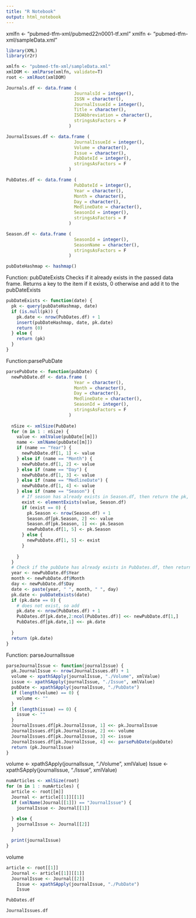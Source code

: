 ```yaml
---
title: "R Notebook"
output: html_notebook
---
```


xmlfn <- "pubmed-tfm-xml/pubmed22n0001-tf.xml"
xmlfn <- "pubmed-tfm-xml/sampleData.xml"

```r
library(XML)
library(r2r)
```

```r
xmlfn <- "pubmed-tfm-xml/sampleData.xml"
xmlDOM <- xmlParse(xmlfn, validate=T)
root <- xmlRoot(xmlDOM)
```

```r
Journals.df <- data.frame (
                          JournalsId = integer(),
                          ISSN = character(),
                          JournalIssueId = integer(),
                          Title = character(),
                          ISOAbbreviation = character(),
                          stringsAsFactors = F
                        )

JournalIssues.df <- data.frame (
                          JournalIssueId = integer(),
                          Volume = character(),
                          Issue = character(),
                          PubDateId = integer(),
                          stringsAsFactors = F
                        )

PubDates.df <- data.frame (
                          PubDateId = integer(),
                          Year = character(),
                          Month = character(),
                          Day = character(),
                          MedlineDate = character(),
                          SeasonId = integer(),
                          stringsAsFactors = F
                        )

Season.df <- data.frame (
                          SeasonId = integer(),
                          SeasonName = character(),
                          stringsAsFactors = F
                        )

```

```r
pubDateHashmap <- hashmap()
```

Function: pubDateExists
Checks if it already exists in the passed data frame. Returns a key to the item if it exists, 0 otherwise and add it to the pubDateExists
```r
pubDateExists <- function(date) {
  pk <- query(pubDateHashmap, date)
  if (is.null(pk)) {
    pk.date <- nrow(PubDates.df) + 1
    insert(pubDateHashmap, date, pk.date)
    return (0)
  } else {
    return (pk)
  }
}
```


Function:parsePubDate
```r
parsePubDate <- function(pubDate) {
  newPubDate.df <- data.frame (
                          Year = character(),
                          Month = character(),
                          Day = character(),
                          MedlineDate = character(),
                          SeasonId = integer(),
                          stringsAsFactors = F
                        )
  
  nSize <- xmlSize(PubDate)
  for (m in 1 : nSize) {
    value <- xmlValue(pubDate[[m]])
    name <- xmlName(pubDate[[m]])
    if (name == "Year") {
      newPubDate.df[1, 1] <- value
    } else if (name == "Month") {
      newPubDate.df[1, 2] <- value
    } else if (name == "Day") {
      newPubDate.df[1, 3] <- value
    } else if (name == "MedlineDate") {
      newPubDate.df[1, 4] <- value
    } else if (name == "Season") {
      # If season has already exists in Season.df, then return the pk, otherwise, add season to the data frame
      exist <- elementExists(value, Season.df)
      if (exist == 0) {
        pk.Season <- nrow(Season.df) + 1
        Season.df[pk.Season, 2] <<- value
        Season.df[pk.Season, 1] <<- pk.Season
        newPubDate.df[1, 5] <- pk.Season
      } else {
        newPubDate.df[1, 5] <- exist
      }
      
    }
  }
  # Check if the pubDate has already exists in PubDates.df, then return pk (using hashmap to look for value), otherwise add newPubDate.df to PubDates.df and return new pk
  year <- newPubDate.df$Year
  month <- newPubDate.df$Month
  day <- newPubDate.df$Day
  date <- paste(year, " ", month, " ", day)
  pk.date <- pubDateExists(date)
  if (pk.date == 0) {
    # does not exist, so add
    pk.date <- nrow(PubDates.df) + 1
    PubDates.df[pk.date,2:ncol(PubDates.df)] <<- newPubDate.df[1,]
    PubDates.df[pk.date,1] <<- pk.date
    
  }
  return (pk.date)
}
```

Function: parseJournalIssue
```r
parseJournalIssue <- function(journalIssue) {
  pk.JournalIssue <- nrow(JournalIssues.df) + 1
  volume <- xpathSApply(journalIssue, "./Volume", xmlValue)
  issue <- xpathSApply(journalIssue, "./Issue", xmlValue)
  pubDate <- xpathSApply(journalIssue, "./PubDate")
  if (length(volume) == 0) {
    volume <- ""
  }
  if (length(issue) == 0) {
    issue <- ""
  }
  JournalIssues.df[pk.JournalIssue, 1] <<- pk.JournalIssue
  JournalIssues.df[pk.JournalIssue, 2] <<- volume 
  JournalIssues.df[pk.JournalIssue, 3] <<- issue
  JournalIssues.df[pk.JournalIssue, 4] <<- parsePubDate(pubDate)
  return (pk.JournalIssue)
}
```

volume <- xpathSApply(journalIssue, "./Volume", xmlValue)
    Issue <- xpathSApply(journalIssue, "./Issue", xmlValue)
    
    
```r
numArticles <- xmlSize(root)
for (m in 1 : numArticles) {
  article <- root[[m]]
  Journal <- article[[1]][[1]]
  if (xmlName(Journal[[1]]) == "JournalIssue") {
    journalIssue <- Journal[[1]]

  } else {
    journalIssue <- Journal[[2]]
  }
  
  print(journalIssue)
}
```





volume

```r
article <- root[[1]]
  Journal <- article[[1]][[1]]
  JournalIssue <- Journal[[2]]
    Issue <- xpathSApply(journalIssue, "./PubDate")
    Issue
```

```r
PubDates.df
```
```r
JournalIssues.df
```


